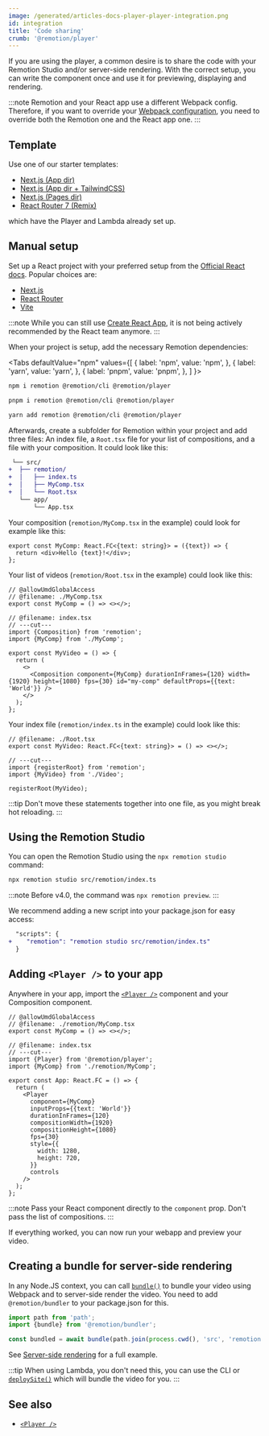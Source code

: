 ```yaml
---
image: /generated/articles-docs-player-player-integration.png
id: integration
title: 'Code sharing'
crumb: '@remotion/player'
---
```



If you are using the player, a common desire is to share the code with your Remotion Studio and/or server-side rendering. With the correct setup, you can write the component once and use it for previewing, displaying and rendering.

:::note
Remotion and your React app use a different Webpack config. Therefore, if you want to override your [Webpack configuration](/docs/webpack), you need to override both the Remotion one and the React app one.
:::

## Template

Use one of our starter templates:

- [Next.js (App dir)](/templates/next)
- [Next.js (App dir + TailwindCSS)](/templates/next-tailwind)
- [Next.js (Pages dir)](/templates/next-pages-dir)
- [React Router 7 (Remix)](/templates/react-router)

which have the Player and Lambda already set up.

## Manual setup

Set up a React project with your preferred setup from the [Official React docs](https://react.dev/learn/start-a-new-react-project). Popular choices are:

- [Next.js](https://nextjs.org/learn/basics/create-nextjs-app/setup)
- [React Router](https://reactrouter.com/start/framework/installation)
- [Vite](https://vitejs.dev/guide/)

:::note
While you can still use [Create React App](https://create-react-app.dev), it is not being actively recommended by the React team anymore.
:::

When your project is setup, add the necessary Remotion dependencies:

<Tabs
defaultValue="npm"
values={[
{ label: 'npm', value: 'npm', },
{ label: 'yarn', value: 'yarn', },
{ label: 'pnpm', value: 'pnpm', },
]
}>
<TabItem value="npm">

```bash
npm i remotion @remotion/cli @remotion/player
```

  </TabItem>

  <TabItem value="pnpm">

```bash
pnpm i remotion @remotion/cli @remotion/player
```

  </TabItem>
  <TabItem value="yarn">

```bash
yarn add remotion @remotion/cli @remotion/player
```

  </TabItem>
</Tabs>

Afterwards, create a subfolder for Remotion within your project and add three files: An index file, a `Root.tsx` file for your list of compositions, and a file with your composition. It could look like this:

```diff
 └── src/
+  ├── remotion/
+  │   ├── index.ts
+  │   ├── MyComp.tsx
+  │   └── Root.tsx
   └── app/
       └── App.tsx
```

Your composition (`remotion/MyComp.tsx` in the example) could look for example like this:

```tsx twoslash
export const MyComp: React.FC<{text: string}> = ({text}) => {
  return <div>Hello {text}!</div>;
};
```

Your list of videos (`remotion/Root.tsx` in the example) could look like this:

```tsx twoslash
// @allowUmdGlobalAccess
// @filename: ./MyComp.tsx
export const MyComp = () => <></>;

// @filename: index.tsx
// ---cut---
import {Composition} from 'remotion';
import {MyComp} from './MyComp';

export const MyVideo = () => {
  return (
    <>
      <Composition component={MyComp} durationInFrames={120} width={1920} height={1080} fps={30} id="my-comp" defaultProps={{text: 'World'}} />
    </>
  );
};
```

Your index file (`remotion/index.ts` in the example) could look like this:

```tsx twoslash
// @filename: ./Root.tsx
export const MyVideo: React.FC<{text: string}> = () => <></>;

// ---cut---
import {registerRoot} from 'remotion';
import {MyVideo} from './Video';

registerRoot(MyVideo);
```

:::tip
Don't move these statements together into one file, as you might break hot reloading.
:::

## Using the Remotion Studio

You can open the Remotion Studio using the `npx remotion studio` command:

```bash
npx remotion studio src/remotion/index.ts
```

:::note
Before v4.0, the command was `npx remotion preview`.
:::

We recommend adding a new script into your package.json for easy access:

```diff
  "scripts": {
+    "remotion": "remotion studio src/remotion/index.ts"
  }
```

## Adding `<Player />` to your app

Anywhere in your app, import the [`<Player />`](/docs/player) component and your Composition component.

```tsx twoslash
// @allowUmdGlobalAccess
// @filename: ./remotion/MyComp.tsx
export const MyComp = () => <></>;

// @filename: index.tsx
// ---cut---
import {Player} from '@remotion/player';
import {MyComp} from './remotion/MyComp';

export const App: React.FC = () => {
  return (
    <Player
      component={MyComp}
      inputProps={{text: 'World'}}
      durationInFrames={120}
      compositionWidth={1920}
      compositionHeight={1080}
      fps={30}
      style={{
        width: 1280,
        height: 720,
      }}
      controls
    />
  );
};
```

:::note
Pass your React component directly to the `component` prop. Don't pass the list of compositions.
:::

If everything worked, you can now run your webapp and preview your video.

## Creating a bundle for server-side rendering

In any Node.JS context, you can call [`bundle()`](/docs/bundle) to bundle your video using Webpack and to server-side render the video. You need to add `@remotion/bundler` to your package.json for this.

```ts twoslash title="server.tsx"
import path from 'path';
import {bundle} from '@remotion/bundler';

const bundled = await bundle(path.join(process.cwd(), 'src', 'remotion', 'index.ts'));
```

See [Server-side rendering](/docs/ssr) for a full example.

:::tip
When using Lambda, you don't need this, you can use the CLI or [`deploySite()`](/docs/lambda/deploysite) which will bundle the video for you.
:::

## See also

- [`<Player />`](/docs/player)
